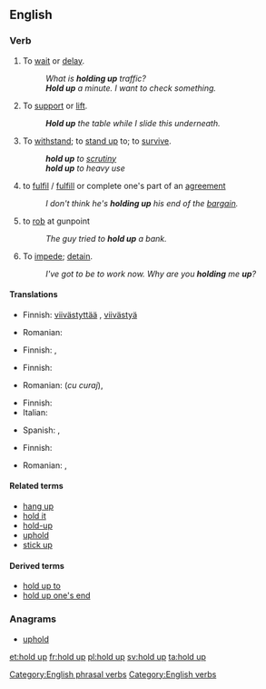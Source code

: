 {{also|hold-up}}
==English==

===Verb===
{{en-verb|holds up|holding up|held up|held up}}

# {{idiomatic}} To [[wait]] or [[delay]].
#: ''What is '''holding up''' traffic?''
#: '''''Hold up''' a minute.  I want to check something.''
# To [[support]] or [[lift]].
#: '''''Hold up''' the table while I slide this underneath.''
# {{idiomatic}} To [[withstand]]; to [[stand up]] to; to [[survive]].
#: '''''hold up''' to [[scrutiny]]''
#: '''''hold up''' to heavy use''
# {{idiomatic}} to [[fulfil]] / [[fulfill]] or complete one's part of an [[agreement]]
#: ''I don't think he's '''holding up''' his end of the [[bargain]].''
# {{idiomatic}} to [[rob]] at gunpoint
#: ''The guy tried to '''hold up''' a bank.''
# {{transitive}} To [[impede]]; [[detain]].
#: ''I've got to be to work now. Why are you '''holding''' me '''up'''?''

====Translations====
{{trans-top|to wait or delay}}
* Finnish: [[viivästyttää]] {{qualifier|transitive}}, [[viivästyä]] {{qualifier|intransitive}}
{{trans-mid}}
* Romanian: {{t|ro|întârzia}}
{{trans-bottom}}

{{trans-top|to support or lift}}
* Finnish: {{t+|fi|nostaa}}, {{t-|fi|kohottaa}}
{{trans-mid}}
{{trans-bottom}}

{{trans-top|(idiomatic) to withstand; to stand up to; to survive}}
* Finnish: {{t+|fi|kestää}}
{{trans-mid}}
* Romanian: {{t|ro|înfrunta}} (''cu curaj''), {{t|ro|stăvili}}
{{trans-bottom}}

{{trans-top|(idiomatic) to fulfil / fulfill or complete one's part of an agreement}}
* Finnish: {{t+|fi|täyttää}}
* Italian: {{t|it|mantenere}}
{{trans-mid}}
* Spanish: {{t|es|mantener}}, {{t|es|cumplir}}
{{trans-bottom}}

{{trans-top|(idiomatic) to rob at gunpoint}}
* Finnish: {{t+|fi|ryöstää}}
{{trans-mid}}
* Romanian: {{t|ro|jefui}}, {{t|ro|prăda}}
{{trans-bottom}}

====Related terms====
* [[hang up]]
* [[hold it]]
* [[hold-up]]
* [[uphold]]
* [[stick up]]

====Derived terms====
* [[hold up to]]
* [[hold up one's end]]

===Anagrams===
* [[uphold#English|uphold]]

[[Category:English phrasal verbs]]
[[Category:English verbs]]

[[et:hold up]]
[[fr:hold up]]
[[pl:hold up]]
[[sv:hold up]]
[[ta:hold up]]